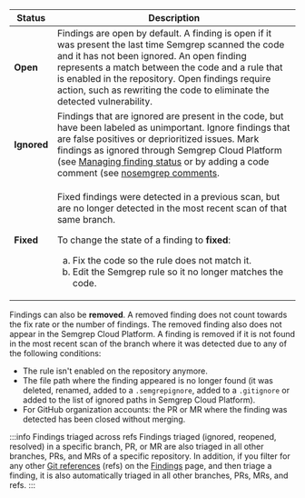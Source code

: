 | Status | Description |
| -----------  | ------------ |
| **Open** | Findings are open by default. A finding is open if it was present the last time Semgrep scanned the code and it has not been ignored. An open finding represents a match between the code and a rule that is enabled in the repository. Open findings require action, such as rewriting the code to eliminate the detected vulnerability. |
| **Ignored** | Findings that are ignored are present in the code, but have been labeled as unimportant. Ignore findings that are false positives or deprioritized issues. Mark findings as ignored through Semgrep Cloud Platform (see [Managing finding status](/semgrep-code/findings/#managing-finding-status) or by adding a code comment (see [nosemgrep comments](/ignoring-files-folders-code/#reference-summary). |
| **Fixed** | <p>Fixed findings were detected in a previous scan, but are no longer detected in the most recent scan of that same branch. </p> <p> To change the state of a finding to **fixed**: <ol type="a"><li>Fix the code so the rule does not match it.</li><li>Edit the Semgrep rule so it no longer matches the code.</li></ol></p> |

Findings can also be **removed**. A removed finding does not count towards the fix rate or the number of findings. The removed finding also does not appear in the Semgrep Cloud Platform. A finding is removed if it is not found in the most recent scan of the branch where it was detected due to any of the following conditions:

* The rule isn't enabled on the repository anymore.
* The file path where the finding appeared is no longer found (it was deleted, renamed, added to a `.semgrepignore`, added to a `.gitignore` or added to the list of ignored paths in Semgrep Cloud Platform).
* For GitHub organization accounts: the PR or MR where the finding was detected has been closed without merging.

:::info Findings triaged across refs
Findings triaged (ignored, reopened, resolved) in a specific branch, PR, or MR are also triaged in all other branches, PRs, and MRs of a specific repository. In addition, if you filter for any other [Git references](https://git-scm.com/book/en/v2/Git-Internals-Git-References) (refs) on the [Findings](https://semgrep.dev/orgs/-/findings?tab=open) page, and then triage a finding, it is also automatically triaged in all other branches, PRs, MRs, and refs.
:::